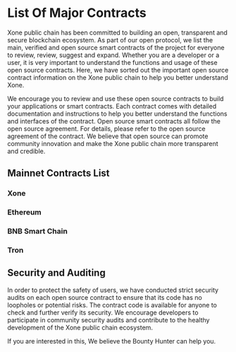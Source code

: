 
# List Of Major Contracts

Xone public chain has been committed to building an open, transparent and secure blockchain ecosystem. As part of our open protocol, we list the main, verified and open source smart contracts of the project for everyone to review, review, suggest and expand. Whether you are a developer or a user, it is very important to understand the functions and usage of these open source contracts. Here, we have sorted out the important open source contract information on the Xone public chain to help you better understand Xone.

<Callout emoji="💡">
  We encourage you to review and use these open source contracts to build your applications or smart contracts. Each contract comes with detailed documentation and instructions to help you better understand the functions and interfaces of the contract. Open source smart contracts all follow the open source agreement. For details, please refer to the open source agreement of the contract. We believe that open source can promote community innovation and make the Xone public chain more transparent and credible.
</Callout>

## Mainnet Contracts List

### Xone

<XoneList />

### Ethereum

<EthereumList />

### BNB Smart Chain

<BSCList />

### Tron

<TronList />

## Security and Auditing

In order to protect the safety of users, we have conducted strict security audits on each open source contract to ensure that its code has no loopholes or potential risks. The contract code is available for anyone to check and further verify its security. We encourage developers to participate in community security audits and contribute to the healthy development of the Xone public chain ecosystem.

If you are interested in this, We believe the <Link className='text-primaryHue' isExternal showAnchorIcon href="/study/bug">Bounty Hunter</Link> can help you.





